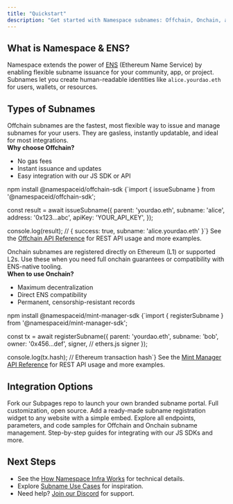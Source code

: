 ```yaml
---
title: "Quickstart"
description: "Get started with Namespace subnames: Offchain, Onchain, and integration options."
---
```


## What is Namespace & ENS?

Namespace extends the power of [ENS](https://ens.domains/) (Ethereum Name Service) by enabling flexible subname issuance for your community, app, or project. Subnames let you create human-readable identities like `alice.yourdao.eth` for users, wallets, or resources.

## Types of Subnames

<Steps>
  <Step title="Offchain Subnames (Recommended)">
    Offchain subnames are the fastest, most flexible way to issue and manage subnames for your users. They are gasless, instantly updatable, and ideal for most integrations.
    <br/>
    <b>Why choose Offchain?</b>
    <ul>
      <li>No gas fees</li>
      <li>Instant issuance and updates</li>
      <li>Easy integration with our JS SDK or API</li>
    </ul>
    <Expandable summary="How to issue Offchain Subnames">
      <Steps>
        <Step title="Install the JS SDK">
          <CodeGroup>
            <CodeBlock language="bash" filename="Terminal">
              npm install @namespaceid/offchain-sdk
            </CodeBlock>
          </CodeGroup>
        </Step>
        <Step title="Issue a subname">
          <CodeGroup>
            <CodeBlock language="js" filename="issue-subname.js">
              {`import { issueSubname } from '@namespaceid/offchain-sdk';

const result = await issueSubname({
parent: 'yourdao.eth',
subname: 'alice',
address: '0x123...abc',
apiKey: 'YOUR_API_KEY',
});

console.log(result); // { success: true, subname: 'alice.yourdao.eth' }`}
</CodeBlock>
</CodeGroup>
</Step>
<Step title="API Reference for Other Languages">
See the <a href="/api-reference/offchain/" aria-label="Offchain API Reference">Offchain API Reference</a> for REST API usage and more examples.
</Step>
</Steps>
</Expandable>

  </Step>
  <Step title="Onchain Subnames (L1/L2)">
    Onchain subnames are registered directly on Ethereum (L1) or supported L2s. Use these when you need full onchain guarantees or compatibility with ENS-native tooling.
    <br/>
    <b>When to use Onchain?</b>
    <ul>
      <li>Maximum decentralization</li>
      <li>Direct ENS compatibility</li>
      <li>Permanent, censorship-resistant records</li>
    </ul>
    <Expandable summary="How to issue Onchain Subnames">
      <Steps>
        <Step title="Install the Mint Manager SDK (JS)">
          <CodeGroup>
            <CodeBlock language="bash" filename="Terminal">
              npm install @namespaceid/mint-manager-sdk
            </CodeBlock>
          </CodeGroup>
        </Step>
        <Step title="Register a subname (JS)">
          <CodeGroup>
            <CodeBlock language="js" filename="register-onchain.js">
              {`import { registerSubname } from '@namespaceid/mint-manager-sdk';

const tx = await registerSubname({
parent: 'yourdao.eth',
subname: 'bob',
owner: '0x456...def',
signer, // ethers.js signer
});

console.log(tx.hash); // Ethereum transaction hash`}
</CodeBlock>
</CodeGroup>
</Step>
<Step title="API Reference for Other Languages">
See the <a href="/api-reference/mint-manager/" aria-label="Mint Manager API Reference">Mint Manager API Reference</a> for REST API usage and more examples.
</Step>
</Steps>
</Expandable>

  </Step>
</Steps>

## Integration Options

<CardGroup>
  <Card
    title="Build Your Own Portal (Subpages)"
    icon="puzzle-piece"
    href="/user-guide/app/subpages"
    aria-label="Subpages Guide"
  >
    Fork our Subpages repo to launch your own branded subname portal. Full
    customization, open source.
  </Card>
  <Card
    title="Embed the Widget"
    icon="widget"
    href="/user-guide/app/widget"
    aria-label="Widget Integration Guide"
  >
    Add a ready-made subname registration widget to any website with a simple
    embed.
  </Card>
  <Card
    title="API Reference"
    icon="book"
    href="/api-reference/"
    aria-label="API Reference"
  >
    Explore all endpoints, parameters, and code samples for Offchain and Onchain
    subname management.
  </Card>
  <Card
    title="SDK Guides"
    icon="square-code"
    href="/developer-guide/sdks/"
    aria-label="SDK Guides"
  >
    Step-by-step guides for integrating with our JS SDKs and more.
  </Card>
</CardGroup>

## Next Steps

- See the <a href="/overview/how-infra-works" aria-label="How Namespace Infra Works">How Namespace Infra Works</a> for technical details.
- Explore <a href="/overview/use-cases" aria-label="Subname Use Cases">Subname Use Cases</a> for inspiration.
- Need help? <a href="https://discord.gg/namespaceid" aria-label="Join Namespace Discord">Join our Discord</a> for support.
